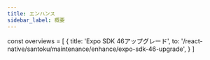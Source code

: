 ```yaml
---
title: エンハンス
sidebar_label: 概要
---
```


<!-- textlint-disable ja-technical-writing/sentence-length,ja-technical-writing/max-comma,ja-spacing/ja-no-space-around-parentheses,jtf-style/3.3.かっこ類と隣接する文字の間のスペースの有無,ja-technical-writing/ja-no-mixed-period,ja-technical-writing/no-unmatched-pair -->

const overviews = [
  {
    title: 'Expo SDK 46アップグレード',
    to: '/react-native/santoku/maintenance/enhance/expo-sdk-46-upgrade',
  }
]

<PageList overviews={overviews} colSize={12} />

<!-- textlint-enable ja-technical-writing/sentence-length,ja-technical-writing/max-comma,ja-spacing/ja-no-space-around-parentheses,jtf-style/3.3.かっこ類と隣接する文字の間のスペースの有無,ja-technical-writing/ja-no-mixed-period,ja-technical-writing/no-unmatched-pair -->
